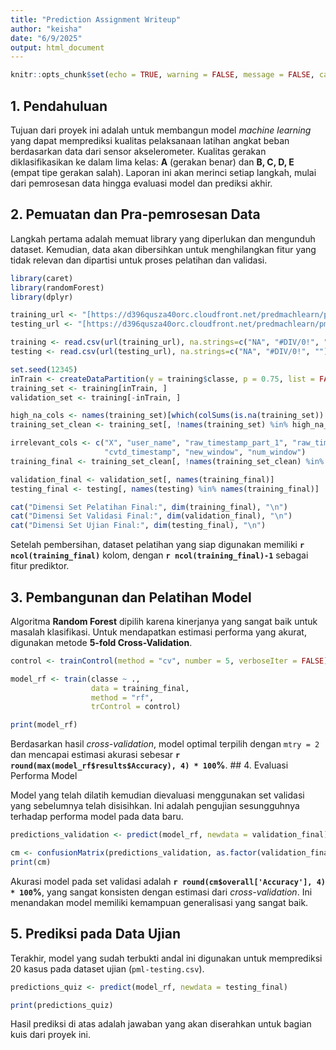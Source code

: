 ```yaml
---
title: "Prediction Assignment Writeup"
author: "keisha"
date: "6/9/2025"
output: html_document
---
```


```r
knitr::opts_chunk$set(echo = TRUE, warning = FALSE, message = FALSE, cache = TRUE)
```

## 1. Pendahuluan
Tujuan dari proyek ini adalah untuk membangun model *machine learning* yang dapat memprediksi kualitas pelaksanaan latihan angkat beban berdasarkan data dari sensor akselerometer. Kualitas gerakan diklasifikasikan ke dalam lima kelas: **A** (gerakan benar) dan **B, C, D, E** (empat tipe gerakan salah). Laporan ini akan merinci setiap langkah, mulai dari pemrosesan data hingga evaluasi model dan prediksi akhir.

## 2. Pemuatan dan Pra-pemrosesan Data

Langkah pertama adalah memuat library yang diperlukan dan mengunduh dataset. Kemudian, data akan dibersihkan untuk menghilangkan fitur yang tidak relevan dan dipartisi untuk proses pelatihan dan validasi.


```r
library(caret)
library(randomForest)
library(dplyr)

training_url <- "[https://d396qusza40orc.cloudfront.net/predmachlearn/pml-training.csv](https://d396qusza40orc.cloudfront.net/predmachlearn/pml-training.csv)"
testing_url <- "[https://d396qusza40orc.cloudfront.net/predmachlearn/pml-testing.csv](https://d396qusza40orc.cloudfront.net/predmachlearn/pml-testing.csv)"

training <- read.csv(url(training_url), na.strings=c("NA", "#DIV/0!", ""))
testing <- read.csv(url(testing_url), na.strings=c("NA", "#DIV/0!", ""))

set.seed(12345)
inTrain <- createDataPartition(y = training$classe, p = 0.75, list = FALSE)
training_set <- training[inTrain, ]
validation_set <- training[-inTrain, ]

high_na_cols <- names(training_set)[which(colSums(is.na(training_set)) / nrow(training_set) > 0.9)]
training_set_clean <- training_set[, !names(training_set) %in% high_na_cols]

irrelevant_cols <- c("X", "user_name", "raw_timestamp_part_1", "raw_timestamp_part_2", 
                     "cvtd_timestamp", "new_window", "num_window")
training_final <- training_set_clean[, !names(training_set_clean) %in% irrelevant_cols]

validation_final <- validation_set[, names(training_final)]
testing_final <- testing[, names(testing) %in% names(training_final)]

cat("Dimensi Set Pelatihan Final:", dim(training_final), "\n")
cat("Dimensi Set Validasi Final:", dim(validation_final), "\n")
cat("Dimensi Set Ujian Final:", dim(testing_final), "\n")
```
Setelah pembersihan, dataset pelatihan yang siap digunakan memiliki **`r ncol(training_final)`** kolom, dengan **`r ncol(training_final)-1`** sebagai fitur prediktor.

## 3. Pembangunan dan Pelatihan Model

Algoritma **Random Forest** dipilih karena kinerjanya yang sangat baik untuk masalah klasifikasi. Untuk mendapatkan estimasi performa yang akurat, digunakan metode **5-fold Cross-Validation**.

```r
control <- trainControl(method = "cv", number = 5, verboseIter = FALSE)

model_rf <- train(classe ~ ., 
                  data = training_final, 
                  method = "rf",
                  trControl = control)

print(model_rf)
```
Berdasarkan hasil *cross-validation*, model optimal terpilih dengan `mtry = 2` dan mencapai estimasi akurasi sebesar **`r round(max(model_rf$results$Accuracy), 4) * 100`%**.
## 4. Evaluasi Performa Model

Model yang telah dilatih kemudian dievaluasi menggunakan set validasi yang sebelumnya telah disisihkan. Ini adalah pengujian sesungguhnya terhadap performa model pada data baru.

```r
predictions_validation <- predict(model_rf, newdata = validation_final)

cm <- confusionMatrix(predictions_validation, as.factor(validation_final$classe))
print(cm)
```
Akurasi model pada set validasi adalah **`r round(cm$overall['Accuracy'], 4) * 100`%**, yang sangat konsisten dengan estimasi dari *cross-validation*. Ini menandakan model memiliki kemampuan generalisasi yang sangat baik.

## 5. Prediksi pada Data Ujian

Terakhir, model yang sudah terbukti andal ini digunakan untuk memprediksi 20 kasus pada dataset ujian (`pml-testing.csv`).


```r
predictions_quiz <- predict(model_rf, newdata = testing_final)

print(predictions_quiz)
```
Hasil prediksi di atas adalah jawaban yang akan diserahkan untuk bagian kuis dari proyek ini.
